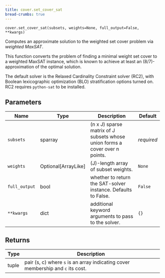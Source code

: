 ```yaml
---
title: cover.set_cover_sat
bread-crumbs: true
---
```

`cover.set_cover_sat(subsets, weights=None, full_output=False, **kwargs)`

Computes an approximate solution to the weighted set cover problem via *weighted MaxSAT*.

This function converts the problem of finding a minimal weight set cover to a weighted MaxSAT instance,         which is known to achieve at least an (8/7)-approximation of the optimal solution.

The default solver is the Relaxed Cardinality Constraint solver (RC2), with Boolean lexicographic optimization  (BLO) stratification options turned on. RC2 requires `python-sat` to be installed.

## Parameters

| Name          | Type                  | Description                                                                 | Default    |
|---------------|-----------------------|-----------------------------------------------------------------------------|------------|
| `subsets`     | sparray               | (n x J) sparse matrix of J subsets whose union forms a cover over n points. | _required_ |
| `weights`     | Optional\[ArrayLike\] | (J)-length array of subset weights.                                         | `None`     |
| `full_output` | bool                  | whether to return the SAT-solver instance. Defaults to False.               | `False`    |
| `**kwargs`    | dict                  | additional keyword arguments to pass to the solver.                         | `{}`       |

## Returns

| Type   | Description                                                                         |
|--------|-------------------------------------------------------------------------------------|
| tuple  | pair (s, c) where ``s`` is an array indicating cover membership and ``c`` its cost. |t. |